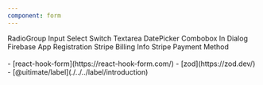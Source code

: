 ```yaml
---
component: form
---
```


<ComponentPageUsage
  demoId="form-damn-easy-demo"
  enableHeading
  anatomy={meta.anatomy}
/>


<DemoScenariosSection />
<VersatileTabs2 defaultValue="form-radiogroup-demo" variant="underline">
  <VersatileTabs2List>
    <VersatileTabs2Trigger value="form-radiogroup-demo">RadioGroup</VersatileTabs2Trigger>
    <VersatileTabs2Trigger value="form-input-demo">Input</VersatileTabs2Trigger>
    <VersatileTabs2Trigger value="form-select-demo">Select</VersatileTabs2Trigger>
    <VersatileTabs2Trigger value="form-switch-demo">Switch</VersatileTabs2Trigger>
    <VersatileTabs2Trigger value="form-textarea-demo">Textarea</VersatileTabs2Trigger>
    <VersatileTabs2Trigger value="form-datepicker-demo">DatePicker</VersatileTabs2Trigger>
    <VersatileTabs2Trigger value="form-combobox-demo">Combobox</VersatileTabs2Trigger>
  </VersatileTabs2List>
  <VersatileTabs2Content value="form-radiogroup-demo" demoId="form-radiogroup-demo"/>
  <VersatileTabs2Content value="form-input-demo" demoId="form-input-demo"/>
  <VersatileTabs2Content value="form-select-demo" demoId="form-select-demo"/>
  <VersatileTabs2Content value="form-switch-demo" demoId="form-switch-demo"/>
  <VersatileTabs2Content value="form-textarea-demo" demoId="form-textarea-demo"/>
  <VersatileTabs2Content value="form-datepicker-demo" demoId="form-datepicker-demo"/>
  <VersatileTabs2Content value="form-combobox-demo" demoId="form-combobox-demo"/>
</VersatileTabs2>


<DemoRecipeSection />
<VersatileTabs2 defaultValue="form-remove-app-from-project" variant="underline">
  <VersatileTabs2List>
    <VersatileTabs2Trigger value="form-remove-app-from-project">In Dialog</VersatileTabs2Trigger>
    <VersatileTabs2Trigger value="form-firebase-register-app">Firebase App Registration</VersatileTabs2Trigger>
    <VersatileTabs2Trigger value="stripe-billing-info">Stripe Billing Info</VersatileTabs2Trigger>
    <VersatileTabs2Trigger value="stripe-payment-method">Stripe Payment Method</VersatileTabs2Trigger>
  </VersatileTabs2List>
  <VersatileTabs2Content value="form-remove-app-from-project" demoId="form-remove-app-from-project"/>
  <VersatileTabs2Content value="form-firebase-register-app" demoId="form-firebase-register-app"/>
  <VersatileTabs2Content value="stripe-billing-info" demoId="stripe-billing-info"/>
  <VersatileTabs2Content value="stripe-payment-method" demoId="stripe-payment-method"/>
</VersatileTabs2>

<br />
<br />

<DependenciesSection/>
- [react-hook-form](https://react-hook-form.com/)
- [zod](https://zod.dev/)
- [@uitimate/label](./../../label/introduction)